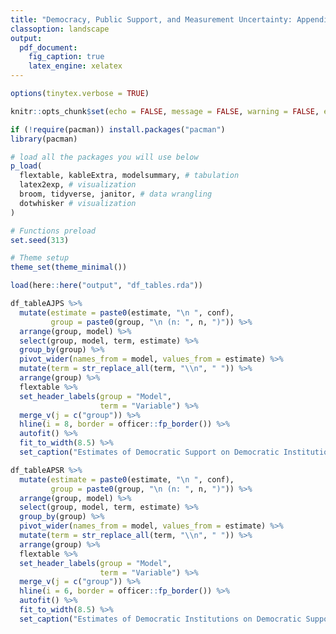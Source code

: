 ---
title: "Democracy, Public Support, and Measurement Uncertainty: Appendix"
classoption: landscape
output:
  pdf_document:
    fig_caption: true
    latex_engine: xelatex
---

```{r setup, include=FALSE}
options(tinytex.verbose = TRUE)

knitr::opts_chunk$set(echo = FALSE, message = FALSE, warning = FALSE, eval = FALSE, dpi = 300)

if (!require(pacman)) install.packages("pacman")
library(pacman)

# load all the packages you will use below 
p_load(
  flextable, kableExtra, modelsummary, # tabulation
  latex2exp, # visualization
  broom, tidyverse, janitor, # data wrangling
  dotwhisker # visualization
) 

# Functions preload
set.seed(313)

# Theme setup
theme_set(theme_minimal())
```

\renewcommand{\thepage}{A\arabic{page}}


```{r tableAJPS, eval=TRUE}
load(here::here("output", "df_tables.rda"))

df_tableAJPS %>% 
  mutate(estimate = paste0(estimate, "\n ", conf),
         group = paste0(group, "\n (n: ", n, ")")) %>% 
  arrange(group, model) %>% 
  select(group, model, term, estimate) %>% 
  group_by(group) %>% 
  pivot_wider(names_from = model, values_from = estimate) %>% 
  mutate(term = str_replace_all(term, "\\n", " ")) %>% 
  arrange(group) %>% 
  flextable %>% 
  set_header_labels(group = "Model",
                    term = "Variable") %>% 
  merge_v(j = c("group")) %>% 
  hline(i = 8, border = officer::fp_border()) %>% 
  autofit() %>% 
  fit_to_width(8.5) %>% 
  set_caption("Estimates of Democratic Support on Democratic Institutions")

```


```{r table APSR, eval=TRUE}
df_tableAPSR %>% 
  mutate(estimate = paste0(estimate, "\n ", conf),
         group = paste0(group, "\n (n: ", n, ")")) %>% 
  arrange(group, model) %>% 
  select(group, model, term, estimate) %>% 
  group_by(group) %>% 
  pivot_wider(names_from = model, values_from = estimate) %>% 
  mutate(term = str_replace_all(term, "\\n", " ")) %>% 
  arrange(group) %>% 
  flextable %>% 
  set_header_labels(group = "Model",
                    term = "Variable") %>% 
  merge_v(j = c("group")) %>% 
  hline(i = 6, border = officer::fp_border()) %>% 
  autofit() %>% 
  fit_to_width(8.5) %>% 
  set_caption("Estimates of Democratic Institutions on Democratic Support")

```

